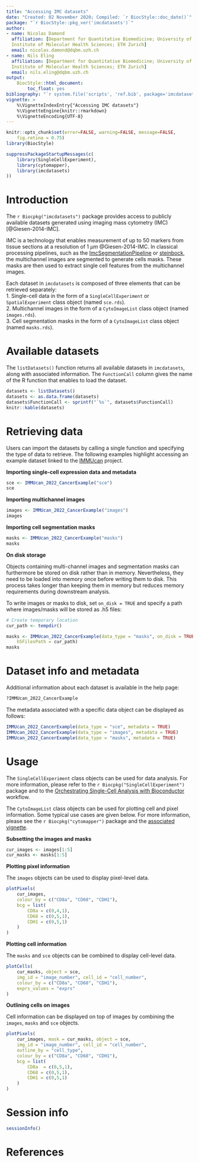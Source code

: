 ```yaml
---
title: "Accessing IMC datasets"
date: "Created: 02 November 2020; Compiled: `r BiocStyle::doc_date()`"
package: "`r BiocStyle::pkg_ver('imcdatasets')`"
author:
- name: Nicolas Damond
  affiliation: [Department for Quantitative Biomedicine; University of Zurich, 
  Institute of Molecular Health Sciences; ETH Zurich]
  email: nicolas.damond@dqbm.uzh.ch
- name: Nils Eling
  affiliation: [Department for Quantitative Biomedicine; University of Zurich, 
  Institute of Molecular Health Sciences; ETH Zurich]
  email: nils.eling@dqbm.uzh.ch
output:
    BiocStyle::html_document:
        toc_float: yes
bibliography: "`r system.file('scripts', 'ref.bib', package='imcdatasets')`"
vignette: >
    %\VignetteIndexEntry{"Accessing IMC datasets"}
    %\VignetteEngine{knitr::rmarkdown}
    %\VignetteEncoding{UTF-8}
---
```


```r
knitr::opts_chunk$set(error=FALSE, warning=FALSE, message=FALSE,
    fig.retina = 0.75)
library(BiocStyle)
```

```r
suppressPackageStartupMessages(c(
    library(SingleCellExperiment),
    library(cytomapper),
    library(imcdatasets)
))
```

# Introduction

The `r Biocpkg("imcdatasets")` package provides access to publicly available
datasets generated using imaging mass cytometry (IMC) [@Giesen-2014-IMC].

IMC is a technology that enables measurement of up to 50 markers from tissue
sections at a resolution of 1 $\mu m$ @Giesen-2014-IMC. In classical processing
pipelines, such as the [ImcSegmentationPipeline](https://github.com/BodenmillerGroup/ImcSegmentationPipeline) 
or [steinbock](https://bodenmillergroup.github.io/steinbock/latest/), the 
multichannel images are segmented to generate cells masks. These masks are then
used to extract single cell features from the multichannel images.  

Each dataset in `imcdatasets` is composed of three elements that can be
retrieved separately:  
1. Single-cell data in the form of a `SingleCellExperiment` or 
`SpatialExperiment` class object (named `sce.rds`).  
2. Multichannel images in the form of a `CytoImageList` class object (named
`images.rds`).  
3. Cell segmentation masks in the form of a `CytoImageList` class object (named
`masks.rds`).  

# Available datasets

The `listDatasets()` function returns all available datasets in `imcdatasets`,
along with associated information. The `FunctionCall` column gives the name of
the R function that enables to load the dataset.

```r
datasets <- listDatasets()
datasets <- as.data.frame(datasets)
datasets$FunctionCall <- sprintf("`%s`", datasets$FunctionCall)
knitr::kable(datasets)
```

# Retrieving data

Users can import the datasets by calling a single function and specifying the
type of data to retrieve. The following examples highlight accessing an example
dataset linked to the [IMMUcan](https://immucan.eu/) project.

__Importing single-cell expression data and metadata__

```r
sce <- IMMUcan_2022_CancerExample("sce")
sce
```

__Importing multichannel images__

```r
images <- IMMUcan_2022_CancerExample("images")
images
```

__Importing cell segmentation masks__

```r
masks <- IMMUcan_2022_CancerExample("masks")
masks
```

__On disk storage__

Objects containing multi-channel images and segmentation masks can furthermore
be stored on disk rather than in memory. Nevertheless, they need to be loaded
into memory once before writing them to disk. This process takes longer than
keeping them in memory but reduces memory requirements during downstream
analysis.

To write images or masks to disk, set `on_disk = TRUE` and specify a path
where images/masks will be stored as .h5 files:

```r
# Create temporary location
cur_path <- tempdir()

masks <- IMMUcan_2022_CancerExample(data_type = "masks", on_disk = TRUE,
    h5FilesPath = cur_path)
masks
```

# Dataset info and metadata

Additional information about each dataset is available in the help page:

```r
?IMMUcan_2022_CancerExample
```

The metadata associated with a specific data object can be displayed as 
follows:

```r
IMMUcan_2022_CancerExample(data_type = "sce", metadata = TRUE)
IMMUcan_2022_CancerExample(data_type = "images", metadata = TRUE)
IMMUcan_2022_CancerExample(data_type = "masks", metadata = TRUE)
```

# Usage

The `SingleCellExperiment` class objects can be used for data analysis. For 
more information, please refer to the `r Biocpkg("SingleCellExperiment")` 
package and to the [Orchestrating Single-Cell Analysis with Bioconductor](http://bioconductor.org/books/release/OSCA/) workflow.

The `CytoImageList` class objects can be used for plotting cell and pixel
information. Some typical use cases are given below. For more information,
please see the `r Biocpkg("cytomapper")` package and the
[associated vignette](https://www.bioconductor.org/packages/devel/bioc/vignettes/cytomapper/inst/doc/cytomapper.html).

__Subsetting the images and masks__

```r
cur_images <- images[1:5]
cur_masks <- masks[1:5]
```

__Plotting pixel information__

The `images` objects can be used to display pixel-level data.

```r
plotPixels(
    cur_images,
    colour_by = c("CD8a", "CD68", "CDH1"),
    bcg = list(
        CD8a = c(0,4,1),
        CD68 = c(0,5,1),
        CDH1 = c(0,5,1)
    )
)
```

__Plotting cell information__

The `masks` and `sce` objects can be combined to display cell-level data.

```r
plotCells(
    cur_masks, object = sce,
    img_id = "image_number", cell_id = "cell_number",
    colour_by = c("CD8a", "CD68", "CDH1"),
    exprs_values = "exprs"
)
```

__Outlining cells on images__

Cell information can be displayed on top of images by combining the `images`,
`masks` and `sce` objects.

```r
plotPixels(
    cur_images, mask = cur_masks, object = sce,
    img_id = "image_number", cell_id = "cell_number",
    outline_by = "cell_type",
    colour_by = c("CD8a", "CD68", "CDH1"),
    bcg = list(
        CD8a  = c(0,5,1),
        CD68 = c(0,5,1),
        CDH1 = c(0,5,1)
    )
)
```

# Session info {.unnumbered}

```r
sessionInfo()
```

# References